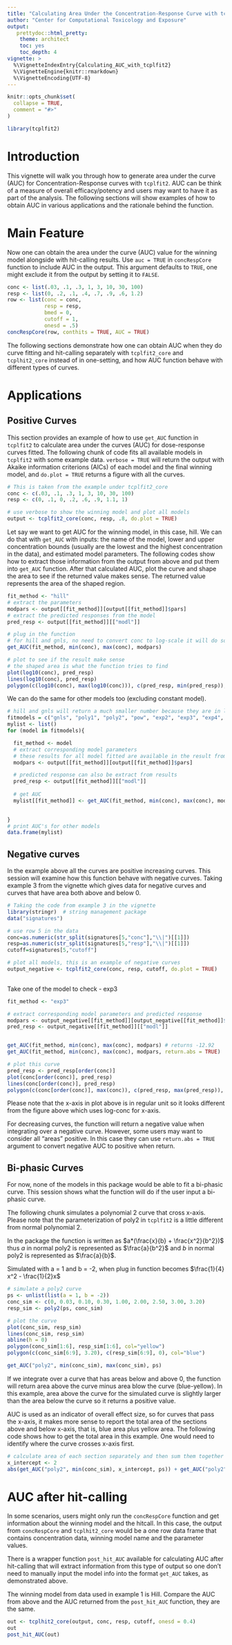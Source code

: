```yaml
---
title: "Calculating Area Under the Concentration-Response Curve with tcplfit2"
author: "Center for Computational Toxicology and Exposure"
output:
   prettydoc::html_pretty:
    theme: architect
    toc: yes
    toc_depth: 4
vignette: >
  %\VignetteIndexEntry{Calculating_AUC_with_tcplfit2}
  %\VignetteEngine{knitr::rmarkdown}
  %\VignetteEncoding{UTF-8}
---
```


```r
knitr::opts_chunk$set(
  collapse = TRUE,
  comment = "#>"
)
```

```r
library(tcplfit2)
```

# Introduction

This vignette will walk you through how to generate area under the curve (AUC) for Concentration-Response curves with `tcplfit2`. AUC can be think of a measure of overall efficacy/potency and users may want to have it as part of the analysis. The following sections will show examples of how to obtain AUC in various applications and the rationale behind the function.


# Main Feature 

Now one can obtain the area under the curve (AUC) value for the winning model alongside with hit-calling results. Use `auc = TRUE` in `concRespCore` function to include AUC in the output. This argument defaults to `TRUE`, one might exclude it from the output by setting it to `FALSE`. 

```r
conc <- list(.03, .1, .3, 1, 3, 10, 30, 100)
resp <- list(0, .2, .1, .4, .7, .9, .6, 1.2)
row <- list(conc = conc,
            resp = resp,
            bmed = 0,
            cutoff = 1,
            onesd = .5)
concRespCore(row, conthits = TRUE, AUC = TRUE)
```

The following sections demonstrate how one can obtain AUC when they do curve fitting and hit-calling separately with `tcplfit2_core` and `tcplhit2_core` instead of in one-setting, and how AUC function behave with different types of curves. 

# Applications
## Positive Curves
This section provides an example of how to use `get_AUC` function in `tcplfit2` to calculate area under the curves (AUC) for dose-response curves fitted. The following chunk of code fits all available models in `tcplfit2` with some example data. `verbose = TRUE` will return the output with Akaike information criterions (AICs) of each model and the final winning model, and `do.plot = TRUE` returns a figure with all the curves.

```r
# This is taken from the example under tcplfit2_core
conc <- c(.03, .1, .3, 1, 3, 10, 30, 100)
resp <- c(0, .1, 0, .2, .6, .9, 1.1, 1)

# use verbose to show the winning model and plot all models 
output <- tcplfit2_core(conc, resp, .8, do.plot = TRUE)
```

Let say we want to get AUC for the winning model, in this case, hill. We can do that with `get_AUC` with inputs: the name of the model, lower and upper concentration bounds (usually are the lowest and the highest concentration in the data), and estimated model parameters. The following codes show how to extract those information from the output from above and put them into `get_AUC` function. After that calculated AUC, plot the curve and shape the area to see if the returned value makes sense. The returned value represents the area of the shaped region. 

```r
fit_method <- "hill"
# extract the parameters 
modpars <- output[[fit_method]][output[[fit_method]]$pars]
# extract the predicted responses from the model
pred_resp <- output[[fit_method]][["modl"]]

# plug in the function 
# for hill and gnls, no need to convert conc to log-scale it will do so inside the function
get_AUC(fit_method, min(conc), max(conc), modpars)

# plot to see if the result make sense
# the shaped area is what the function tries to find
plot(log10(conc), pred_resp)
lines(log10(conc), pred_resp)
polygon(c(log10(conc), max(log10(conc))), c(pred_resp, min(pred_resp)), col="yellow")
```

We can do the same for other models too (excluding constant model).

```r
# hill and gnls will return a much smaller number because they are in log10-scale 
fitmodels = c("gnls", "poly1", "poly2", "pow", "exp2", "exp3", "exp4", "exp5")
mylist <- list()
for (model in fitmodels){

  fit_method <- model
  # extract corresponding model parameters
  # these results for all model fitted are available in the result from tcplfit2_core  
  modpars <- output[[fit_method]][output[[fit_method]]$pars]

  # predicted response can also be extract from results
  pred_resp <- output[[fit_method]][["modl"]]
  
  # get AUC
  mylist[[fit_method]] <- get_AUC(fit_method, min(conc), max(conc), modpars)
  

}
# print AUC's for other models 
data.frame(mylist)
```

## Negative curves

In the example above all the curves are positive increasing curves. This session will examine how this function behave with negative curves. Taking example 3 from the vignette which gives data for negative curves and curves that have area both above and below 0.

```r
# Taking the code from example 3 in the vignette 
library(stringr)  # string management package
data("signatures")

# use row 5 in the data
conc=as.numeric(str_split(signatures[5,"conc"],"\\|")[[1]])
resp=as.numeric(str_split(signatures[5,"resp"],"\\|")[[1]])
cutoff=signatures[5,"cutoff"]

# plot all models, this is an example of negative curves 
output_negative <- tcplfit2_core(conc, resp, cutoff, do.plot = TRUE)
    
```

Take one of the model to check - exp3

```r
fit_method <- "exp3"

# extract corresponding model parameters and predicted response
modpars <- output_negative[[fit_method]][output_negative[[fit_method]]$pars]
pred_resp <- output_negative[[fit_method]][["modl"]]


get_AUC(fit_method, min(conc), max(conc), modpars) # returns -12.92
get_AUC(fit_method, min(conc), max(conc), modpars, return.abs = TRUE)

# plot this curve
pred_resp <- pred_resp[order(conc)]
plot(conc[order(conc)], pred_resp)
lines(conc[order(conc)], pred_resp)
polygon(c(conc[order(conc)], max(conc)), c(pred_resp, max(pred_resp)), col="yellow")
```

Please note that the x-axis in plot above is in regular unit so it looks different from the figure above which uses log-conc for x-axis. 

For decreasing curves, the function will return a negative value when integrating over a negative curve. However, some users may want to consider all "areas" positive. In this case they can use `return.abs = TRUE` argument to convert negative AUC to positive when return. 

## Bi-phasic Curves

For now, none of the models in this package would be able to fit a bi-phasic curve. This session shows what the function will do if the user input a bi-phasic curve.  

The following chunk simulates a polynomial 2 curve that cross x-axis. Please note that the parameterization of poly2 in `tcplfit2` is a little different from normal polynomial 2.

In the package the function is written as $a*(\frac{x}{b} + \frac{x^2}{b^2})$ thus $a$ in normal poly2 is represented as $\frac{a}{b^2}$ and $b$ in normal poly2 is represented as $\frac{a}{b}$. 

Simulated with a = 1 and b = -2, when plug in function becomes $\frac{1}{4} x^2 - \frac{1}{2}x$

```r
# simulate a poly2 curve
ps <- unlist(list(a = 1, b = -2))
conc_sim <- c(0, 0.03, 0.10, 0.30, 1.00, 2.00, 2.50, 3.00, 3.20)
resp_sim <- poly2(ps, conc_sim)

# plot the curve 
plot(conc_sim, resp_sim)
lines(conc_sim, resp_sim)
abline(h = 0)
polygon(conc_sim[1:6], resp_sim[1:6], col="yellow")
polygon(c(conc_sim[6:9], 3.20), c(resp_sim[6:9], 0), col="blue")
```

```r
get_AUC("poly2", min(conc_sim), max(conc_sim), ps)
```

If we integrate over a curve that has areas below and above 0, the function will return area above the curve minus area blow the curve (blue-yellow). In this example, area above the curve for the simulated curve is slightly larger than the area below the curve so it returns a positive value.  

AUC is used as an indicator of overall effect size, so for curves that pass the x-axis, it makes more sense to report the total area of the sections above and below x-axis, that is, blue area plus yellow area. The following code shows how to get the total area in this example. One would need to identify where the curve crosses x-axis first.  

```r
# calculate area of each section separately and then sum them together 
x_intercept <- 2
abs(get_AUC("poly2", min(conc_sim), x_intercept, ps)) + get_AUC("poly2", x_intercept, max(conc_sim), ps)
```

# AUC after hit-calling

In some scenarios, users might only run the `concRespCore` function and get information about the winning model and the hitcall. In this case, the output from `concRespCore` and `tcplhit2_core` would be a one row data frame that contains concentration data, winning model name and the parameter values. 

There is a wrapper function `post_hit_AUC` available for calculating AUC after hit-calling that will extract information from this type of output so one don't need to manually input the model info into the format `get_AUC` takes, as demonstrated above. 

The winning model from data used in example 1 is Hill. Compare the AUC from above and the AUC returned from the `post_hit_AUC` function, they are the same.

```r
out <- tcplhit2_core(output, conc, resp, cutoff, onesd = 0.4)
out
post_hit_AUC(out)
```







